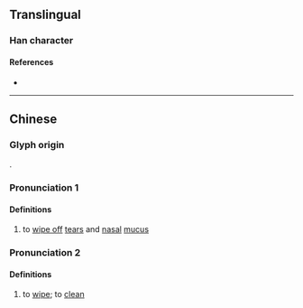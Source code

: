{{character info}}
==Translingual==

===Han character===
{{Han char|rn=64|rad=手|as=07|sn=10|four=|canj=QCNH|ids=⿰扌弟}}

====References====
* {{Han ref|kx=0431.260|dkj=12091|dj=0780.320|hdz=31887.080|uh=632E|ud=25390}}

----

==Chinese==

===Glyph origin===
{{Han etym}}
{{Han compound|手|alt1=扌|弟|ls=psc|c1=s|t1=hand|c2=p}}.

===Pronunciation 1===
{{zh-forms|alt=䶏}}
{{zh-pron
|m=tǐ
|c=tai2
|mc=y
|oc=y
|ma=
|cat=v
}}

====Definitions====
{{zh-hanzi}}

# {{zh-o}} to [[wipe off]] [[tear]]s and [[nasal]] [[mucus]]

===Pronunciation 2===
{{zh-forms}}
{{zh-pron
|m=tì
|c=
|mc=
|oc=
|ma=
|cat=v
}}

====Definitions====
{{zh-hanzi}}

# {{zh-o}} to [[wipe]]; to [[clean]]